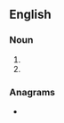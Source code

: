 ==English==

===Noun===
{{en-noun}}

# {{initialism of|en|[[polymer]]-[[modified]] [[binder]]}}
# {{initialism of|en|[[polymer]]-[[modified]] [[bitumen]]}}

===Anagrams===
* {{anagrams|en|a=bmp|BMP|BPM|PBM|bpm}}